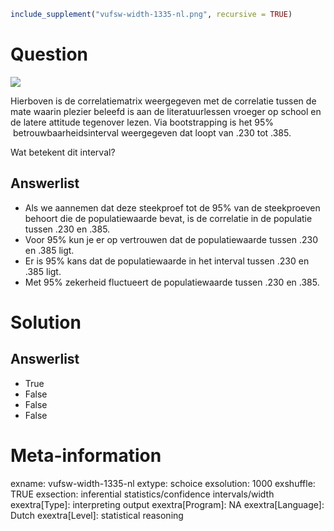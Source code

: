 ```r
include_supplement("vufsw-width-1335-nl.png", recursive = TRUE)
```

Question
========
![](vufsw-width-1335-nl.png)
  
Hierboven is de correlatiematrix weergegeven met de correlatie tussen de
mate waarin plezier beleefd is aan de literatuurlessen vroeger op school
en de latere attitude tegenover lezen. Via bootstrapping is het 95%
 betrouwbaarheidsinterval weergegeven dat loopt van .230 tot .385.  
  
Wat betekent dit interval?

Answerlist
----------
* Als we aannemen dat deze steekproef tot de 95% van de steekproeven
  behoort die de populatiewaarde bevat, is de correlatie in de populatie
  tussen .230 en .385.
* Voor 95% kun je er op vertrouwen dat de populatiewaarde tussen .230 en
  .385 ligt.
* Er is 95% kans dat de populatiewaarde in het interval tussen .230 en
  .385 ligt.
* Met 95% zekerheid fluctueert de populatiewaarde tussen .230 en .385.

Solution
========










Answerlist
----------
* True
* False
* False
* False

Meta-information
================
exname: vufsw-width-1335-nl
extype: schoice
exsolution: 1000
exshuffle: TRUE
exsection: inferential statistics/confidence intervals/width
exextra[Type]: interpreting output
exextra[Program]: NA
exextra[Language]: Dutch
exextra[Level]: statistical reasoning

